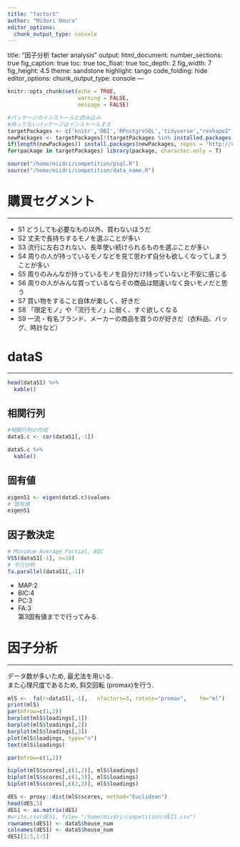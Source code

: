 ```yaml
---
title: "factorS"
author: "Midori Omura"
editor_options: 
  chunk_output_type: console
---
```

title: "因子分析 facter analysis"
output:
  html_document:
    number_sections: true
    fig_caption: true
    toc: true
    toc_float: true
    toc_depth: 2
    fig_width: 7
    fig_height: 4.5
    theme: sandstone
    highlight: tango
    code_folding: hide
editor_options: 
  chunk_output_type: console
---

```r
knitr::opts_chunk$set(echo = TRUE, 
                      warning = FALSE,
                      message = FALSE)
```


```r
#パッケージのインストールと読み込み
#持ってないパッケージはインストールする
targetPackages <- c('knitr','DBI','RPostgreSQL','tidyverse',"reshape2","lubridate","dbplot","DT","gridExtra","fmsb","corrplot","graphics","GGally","psych", "GPArotation","proxy","DistatisR", "rgl") 
newPackages <- targetPackages[!(targetPackages %in% installed.packages()[,"Package"])]
if(length(newPackages)) install.packages(newPackages, repos = "http://cran.us.r-project.org")
for(package in targetPackages) library(package, character.only = T)

source("/home/miidri/competition/psql.R")
source("/home/miidri/competition/data_name.R")
```


# 購買セグメント 
***
- S1 どうしても必要なもの以外、買わないほうだ
- S2 丈夫で長持ちするモノを選ぶことが多い
- S3 流行に左右されない、長年使い続けられるものを選ぶことが多い
- S4 周りの人が持っているモノなどを見て思わず自分も欲しくなってしまうことが多い
- S5 周りのみんなが持っているモノを自分だけ持っていないと不安に感じる
- S6 周りの人がみんな買っているならその商品は間違いなく良いモノだと思う
- S7 買い物をすること自体が楽しく、好きだ
- S8 「限定モノ」や「流行モノ」に弱く、すぐ欲しくなる
- S9 一流・有名ブランド、メーカーの商品を買うのが好きだ（衣料品、バッグ、時計など）

# dataS
***

```r
head(dataS1) %>% 
  kable()
```


## 相関行列
```r
#相関行列の作成
dataS.c <- cor(dataS1[,-1])

dataS.c %>% 
  kable()
```
  
## 固有値
```r
eigenS1 <- eigen(dataS.c)$values
# 固有値
eigenS1
```

## 因子数決定
```r
# Minimum Average Partial, BIC
VSS(dataS1[-1], n=10)
# 平行分析
fa.parallel(dataS1[,-1])
```
  
- MAP:2  
- BIC:4  
- PC:3  
- FA:3  
第3固有値までで行ってみる.

# 因子分析
***  
データ数が多いため, 最尤法を用いる.  
また心理尺度であるため, 斜交回転 (promax)を行う.  

```r
mlS	<-	fa(r=dataS1[,-1],	nfactors=3,	rotate="promax",	fm="ml")
print(mlS)
par(mfrow=c(1,2)) 
barplot(mlS$loadings[,1]) 
barplot(mlS$loadings[,2]) 
barplot(mlS$loadings[,3]) 
plot(mlS$loadings, type="n")
text(mlS$loadings) 
```


```r
par(mfrow=c(1,2)) 

biplot(mlS$scores[,c(1,2)], mlS$loadings)
biplot(mlS$scores[,c(1,3)], mlS$loadings)
biplot(mlS$scores[,c(2,3)], mlS$loadings)

```

```r
dES <- proxy::dist(mlS$scores, method="Euclidean")
head(dES,5)
dES1 <- as.matrix(dES)
#write.csv(dES1, file= "/home/miidri/competition/dEI1.csv")
rownames(dES1) <- dataS$house_num
colnames(dES1) <- dataS$house_num
dES1[1:5,1:5]
```